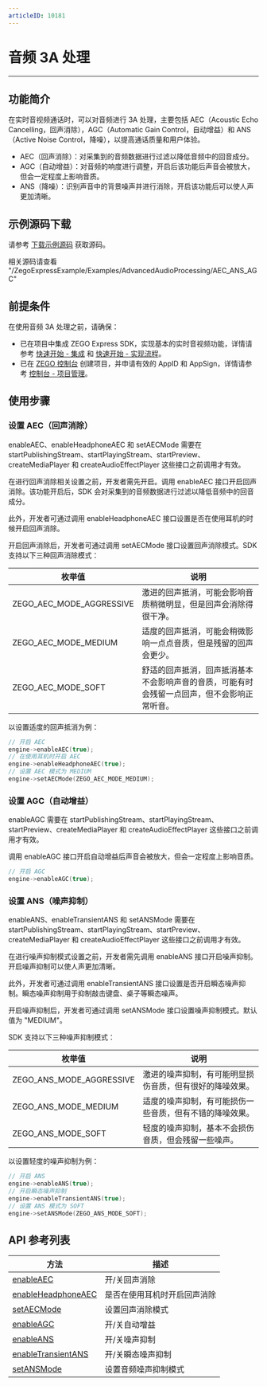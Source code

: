 ```yaml
---
articleID: 10181
---
```

# 音频 3A 处理

---

## 功能简介

在实时音视频通话时，可以对音频进行 3A 处理，主要包括 AEC（Acoustic Echo Cancelling，回声消除），AGC（Automatic Gain Control，自动增益）和 ANS（Active Noise Control，降噪），以提高通话质量和用户体验。

- AEC（回声消除）：对采集到的音频数据进行过滤以降低音频中的回音成分。
- AGC（自动增益）：对音频的响度进行调整，开启后该功能后声音会被放大，但会一定程度上影响音质。
- ANS（降噪）：识别声音中的背景噪声并进行消除，开启该功能后可以使人声更加清晰。

## 示例源码下载

请参考 [下载示例源码](https://doc-zh.zego.im/article/9972) 获取源码。

相关源码请查看 "/ZegoExpressExample/Examples/AdvancedAudioProcessing/AEC_ANS_AGC"

## 前提条件

在使用音频 3A 处理之前，请确保：

- 已在项目中集成 ZEGO Express SDK，实现基本的实时音视频功能，详情请参考 [快速开始 - 集成](https://doc-zh.zego.im/article/9975) 和 [快速开始 - 实现流程](https://doc-zh.zego.im/article/9976)。
- 已在 [ZEGO 控制台](https://console.zego.im) 创建项目，并申请有效的 AppID 和 AppSign，详情请参考 [控制台 - 项目管理](https://doc-zh.zego.im/article/1265)。

## 使用步骤

### 设置 AEC（回声消除）

<Warning title="注意">
enableAEC、enableHeadphoneAEC 和 setAECMode 需要在 startPublishingStream、startPlayingStream、startPreview、createMediaPlayer 和 createAudioEffectPlayer 这些接口之前调用才有效。
</Warning>

在进行回声消除相关设置之前，开发者需先开启。调用 enableAEC 接口开启回声消除。该功能开启后，SDK 会对采集到的音频数据进行过滤以降低音频中的回音成分。

此外，开发者可通过调用 enableHeadphoneAEC 接口设置是否在使用耳机的时候开启回声消除。

开启回声消除后，开发者可通过调用 setAECMode 接口设置回声消除模式。SDK 支持以下三种回声消除模式：

| 枚举值 | 说明 |
| --- | --- |
| ZEGO_AEC_MODE_AGGRESSIVE | 激进的回声抵消，可能会影响音质稍微明显，但是回声会消除得很干净。 |
| ZEGO_AEC_MODE_MEDIUM | 适度的回声抵消，可能会稍微影响一点点音质，但是残留的回声会更少。 |
| ZEGO_AEC_MODE_SOFT | 舒适的回声抵消，回声抵消基本不会影响声音的音质，可能有时会残留一点回声，但不会影响正常听音。 |

以设置适度的回声抵消为例：

```cpp
// 开启 AEC
engine->enableAEC(true);
// 在使用耳机时开启 AEC
engine->enableHeadphoneAEC(true);
// 设置 AEC 模式为 MEDIUM
engine->setAECMode(ZEGO_AEC_MODE_MEDIUM);
```

### 设置 AGC（自动增益）

<Warning title="注意">
enableAGC 需要在 startPublishingStream、startPlayingStream、startPreview、createMediaPlayer 和 createAudioEffectPlayer 这些接口之前调用才有效。
</Warning>

调用 enableAGC 接口开启自动增益后声音会被放大，但会一定程度上影响音质。

```cpp
// 开启 AGC
engine->enableAGC(true);
```

### 设置 ANS（噪声抑制）

<Warning title="注意">
enableANS、enableTransientANS 和 setANSMode 需要在 startPublishingStream、startPlayingStream、startPreview、createMediaPlayer 和 createAudioEffectPlayer 这些接口之前调用才有效。
</Warning>

在进行噪声抑制模式设置之前，开发者需先调用 enableANS 接口开启噪声抑制。开启噪声抑制可以使人声更加清晰。

此外，开发者可通过调用 enableTransientANS 接口设置是否开启瞬态噪声抑制。瞬态噪声抑制用于抑制敲击键盘、桌子等瞬态噪声。

开启噪声抑制后，开发者可通过调用 setANSMode 接口设置噪声抑制模式。默认值为 "MEDIUM"。

SDK 支持以下三种噪声抑制模式：

| 枚举值 | 说明 |
| --- | --- |
| ZEGO_ANS_MODE_AGGRESSIVE | 激进的噪声抑制，有可能明显损伤音质，但有很好的降噪效果。 |
| ZEGO_ANS_MODE_MEDIUM | 适度的噪声抑制，有可能损伤一些音质，但有不错的降噪效果。 |
| ZEGO_ANS_MODE_SOFT | 轻度的噪声抑制，基本不会损伤音质，但会残留一些噪声。 |

以设置轻度的噪声抑制为例：

```cpp
// 开启 ANS
engine->enableANS(true);
// 开启瞬态噪声抑制
engine->enableTransientANS(true);
// 设置 ANS 模式为 SOFT
engine->setANSMode(ZEGO_ANS_MODE_SOFT);
```

## API 参考列表

| 方法 | 描述 |
| --- | --- |
| [enableAEC](@enableAEC) | 开/关回声消除 |
| [enableHeadphoneAEC](@enableHeadphoneAEC) | 是否在使用耳机时开启回声消除 |
| [setAECMode](@setAECMode) | 设置回声消除模式 |
| [enableAGC](@enableAGC) | 开/关自动增益 |
| [enableANS](@enableANS) | 开/关噪声抑制 |
| [enableTransientANS](@enableTransientANS) | 开/关瞬态噪声抑制 |
| [setANSMode](@setANSMode) | 设置音频噪声抑制模式 |